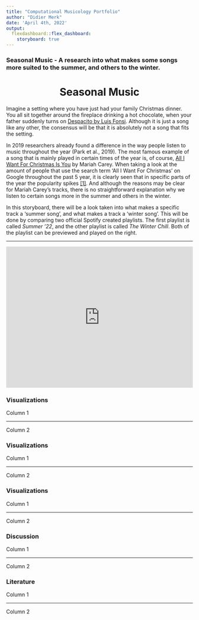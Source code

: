 ```yaml
---
title: "Computational Musicology Portfolio"
author: "Didier Merk"
date: 'April 4th, 2022'
output: 
  flexdashboard::flex_dashboard:
    storyboard: true
---
```


### **Seasonal Music** - A research into what makes some songs more suited to the summer, and others to the winter.

<center> <h1>Seasonal Music</h1> </center>

Imagine a setting where you have just had your family Christmas dinner. You all sit together around the fireplace drinking a hot chocolate, when your father suddenly turns on [Despacito by Luis Fonsi]( https://open.spotify.com/track/6habFhsOp2NvshLv26DqMb?si=c8c5cb23858a46d1). Although it is just a song like any other, the consensus will be that it is absolutely not a song that fits the setting. 

In 2019 researchers already found a difference in the way people listen to music throughout the year (Park et al., 2019). The most famous example of a song that is mainly played in certain times of the year is, of course, [All I Want For Christmas Is You](https://www.youtube.com/watch?v=aAkMkVFwAoo) by Mariah Carey. When taking a look at the amount of people that use the search term ‘All I Want For Christmas’ on Google throughout the past 5 year, it is clearly seen that in specific parts of the year the popularity spikes [[1]](https://trends.google.com/trends/explore?date=today%205-y&geo=FR&q=all%20i%20want%20for%20christmas). And although the reasons may be clear for Mariah Carey's tracks, there is no straightforward explanation why we listen to certain songs more in the summer and others in the winter.

In this storyboard, there will be a look taken into what makes a specific track a ‘summer song’, and what makes a track a ‘winter song’. This will be done by comparing two official Spotify created playlists. The first playlist is called *Summer '22*, and the other playlist is called *The Winter Chill*. Both of the playlist can be previewed and played on the right. 

---------------------------------------

<iframe src="https://open.spotify.com/embed/playlist/4xnBi0S21rFHhhK0iGHpiS?utm_source=generator" width="100%" height="380" frameborder="0" allowfullscreen="" allow="autoplay; clipboard-write; encrypted-media; fullscreen; picture-in-picture">
</iframe>

### Visualizations

Column 1

---------------------------------------

Column 2

### Visualizations

Column 1

---------------------------------------

Column 2

### Visualizations

Column 1

---------------------------------------

Column 2

### Discussion

Column 1

---------------------------------------

Column 2

### Literature

Column 1

---------------------------------------

Column 2

